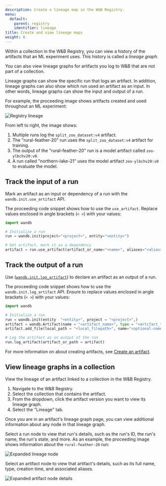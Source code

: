 ```yaml
---
description: Create a lineage map in the W&B Registry.
menu:
  default:
    parent: registry
    identifier: lineage
title: Create and view lineage maps
weight: 8
---
```


Within a collection in the W&B Registry, you can view a history of the artifacts that an ML experiment uses. This history is called a _lineage graph_.

<Info>
You can also view lineage graphs for artifacts you log to W&B that are not part of a collection.
</Info>

Lineage graphs can show the specific run that logs an artifact. In addition, lineage graphs can also show which run used an artifact as an input. In other words, lineage graphs can show the input and output of a run. 


For example, the proceeding image shows artifacts created and used throughout an ML experiment:

<Frame>
    <img src="/images/registry/registry_lineage.png" alt="Registry lineage"  />
</Frame>

From left to right, the image shows:
1. Multiple runs log the `split_zoo_dataset:v4` artifact.
2. The "rural-feather-20" run uses the `split_zoo_dataset:v4` artifact for training.
3. The output of the "rural-feather-20" run is a model artifact called `zoo-ylbchv20:v0`.
4. A run called "northern-lake-21" uses the model artifact `zoo-ylbchv20:v0` to evaluate the model.


## Track the input of a run

Mark an artifact as an input or dependency of a run with the `wandb.init.use_artifact` API.

The proceeding code snippet shows how to use the `use_artifact`. Replace values enclosed in angle brackets (`< >`) with your values:

```python
import wandb

# Initialize a run
run = wandb.init(project="<project>", entity="<entity>")

# Get artifact, mark it as a dependency
artifact = run.use_artifact(artifact_or_name="<name>", aliases="<alias>")
```


## Track the output of a run

Use ([`wandb.init.log_artifact`](/ref/python/sdk/classes/run.md#log_artifact)) to declare an artifact as an output of a run.

The proceeding code snippet shows how to use the `wandb.init.log_artifact` API. Ensure to replace values enclosed in angle brackets (`< >`) with your values:

```python
import wandb

# Initialize a run
run = wandb.init(entity  "<entity>", project = "<project>",)
artifact = wandb.Artifact(name = "<artifact_name>", type = "<artifact_type>")
artifact.add_file(local_path = "<local_filepath>", name="<optional-name>")

# Log the artifact as an output of the run
run.log_artifact(artifact_or_path = artifact)
```

For more information on about creating artifacts, see [Create an artifact](guides/core/artifacts/construct-an-artifact).


## View lineage graphs in a collection

View the lineage of an artifact linked to a collection in the W&B Registry.

1. Navigate to the W&B Registry.
2. Select the collection that contains the artifact.
3. From the dropdown, click the artifact version you want to view its lineage graph.
4. Select the "Lineage" tab.


Once you are in an artifact's lineage graph page, you can view additional information about any node in that lineage graph. 
 
Select a run node to view that run's details, such as the run's ID, the run's name, the run's state, and more. As an example, the proceeding image shows information about the `rural-feather-20` run:

<Frame>
    <img src="/images/registry/lineage_expanded_node.png" alt="Expanded lineage node"  />
</Frame>

Select an artifact node to view that artifact's details, such as its full name, type, creation time, and associated aliases.

<Frame>
    <img src="/images/registry/lineage_expanded_artifact_node.png" alt="Expanded artifact node details"  />
</Frame>